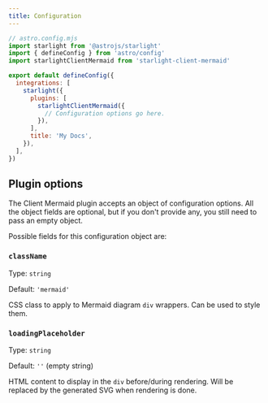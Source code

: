```yaml
---
title: Configuration
---
```


```js {11}
// astro.config.mjs
import starlight from '@astrojs/starlight'
import { defineConfig } from 'astro/config'
import starlightClientMermaid from 'starlight-client-mermaid'

export default defineConfig({
  integrations: [
    starlight({
      plugins: [
        starlightClientMermaid({
          // Configuration options go here.
        }),
      ],
      title: 'My Docs',
    }),
  ],
})
```

## Plugin options

The Client Mermaid plugin accepts an object of configuration options. All the object fields are optional, but if you don't provide any, you still need to pass an empty object.

Possible fields for this configuration object are:


### `className`

Type: `string`

Default: `'mermaid'`

CSS class to apply to Mermaid diagram `div` wrappers. Can be used to style them.

### `loadingPlaceholder`

Type: `string`

Default: `''` (empty string)

HTML content to display in the `div` before/during rendering. Will be replaced by the generated SVG when rendering is done.
